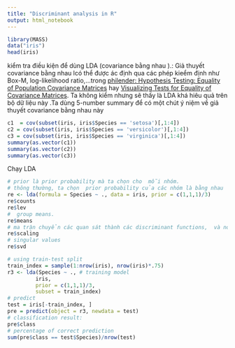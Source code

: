```yaml
---
title: "Discriminant analysis in R"
output: html_notebook
---
```

```r
library(MASS)
data("iris")
head(iris)
```
kiểm tra điều kiện để dùng  LDA (covariance  bằng nhau ).:
Giả thuyết covariance bằng nhau lcó thể được  ác định qua các phép kieểm định 
như Box-M, log-likelihood ratio,...trong 
[philender: Hypothesis Testing: Equality of Population Covariance Matrices](http://www.philender.com/courses/multivariate/notes3/covar.html) hay [Visualizing Tests for Equality of Covariance Matrices](http://www.datavis.ca/papers/EqCov-rev2.pdf). Ta không kiểm nhưng sẽ thấy là LDA  khá hiêu quả trên  bộ dữ liệu này .Ta dùng 5-number summary để có một chút ý niệm về  giả thuyết covariance bằng nhau này 


```r
c1  = cov(subset(iris, iris$Species == 'setosa')[,1:4])
c2 = cov(subset(iris, iris$Species == 'versicolor')[,1:4])
c3 = cov(subset(iris, iris$Species == 'virginica')[,1:4])
summary(as.vector(c1))
summary(as.vector(c2))
summary(as.vector(c3))
```
Chạy LDA
```r
# prior là prior probability mà ta chọn cho  mỗi nhóm. 
# thông thường, ta chọn  prior probability của các nhóm là bằng nhau 
re <- lda(formula = Species ~ ., data = iris, prior = c(1,1,1)/3)
re$counts
re$lev
#  group means.
re$means
# ma trận chuyển các quan sát thành các discriminant functions,  và normalized 
re$scaling
# singular values
re$svd
```

```r
# using train-test split
train_index = sample(1:nrow(iris), nrow(iris)*.75)
r3 <- lda(Species ~ ., # training model
         iris, 
         prior = c(1,1,1)/3, 
         subset = train_index)
# predict
test = iris[-train_index, ]
pre = predict(object = r3, newdata = test)
# classification result:
pre$class
# percentage of correct prediction
sum(pre$class == test$Species)/nrow(test)
```

